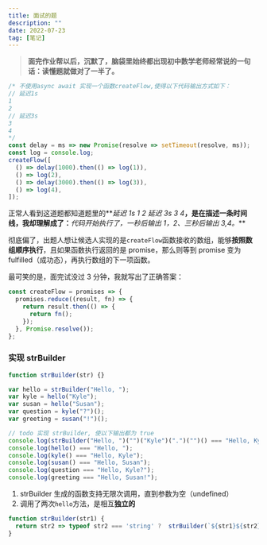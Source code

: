 ```yaml
---
title: 面试的题
description: ""
date: 2022-07-23
tag: [笔记]
---
```


> **面完作业帮以后，沉默了，脑袋里始终都出现初中数学老师经常说的一句话：读懂题就做对了一半了。**

```js
/* 不使用async await 实现一个函数createFlow,使得以下代码输出方式如下：
// 延迟1s
1
2
// 延迟3s
3
4
*/
const delay = ms => new Promise(resolve => setTimeout(resolve, ms));
const log = console.log;
createFlow([
  () => delay(1000).then(() => log(1)),
  () => log(2),
  () => delay(3000).then(() => log(3)),
  () => log(4),
]);
```

正常人看到这道题都知道题里的**_延迟 1s 1 2 延迟 3s 3 4_**，是在描述一条时间线，我却理解成了：**_代码开始执行了，一秒后输出 1，2、三秒后输出 3,4。_**

彻底偏了，出题人想让候选人实现的是`createFlow`函数接收的数组，能够**按照数组顺序执行**，且如果函数执行返回的是 promise，那么则等到 promise 变为 fulfilled（成功态），再执行数组的下一项函数。

最可笑的是，面完试没过 3 分钟，我就写出了正确答案：

```js
const createFlow = promises => {
  promises.reduce((result, fn) => {
    return result.then(() => {
      return fn();
    });
  }, Promise.resolve());
};
```

### 实现 strBuilder

```js
function strBuilder(str) {}

var hello = strBuilder("Hello, ");
var kyle = hello("Kyle");
var susan = hello("Susan");
var question = kyle("?")();
var greeting = susan("!")();

// todo 实现 strBuilder, 使以下输出都为 true
console.log(strBuilder("Hello, ")("")("Kyle")(".")("")() === "Hello, Kyle.");
console.log(hello() === "Hello, ");
console.log(kyle() === "Hello, Kyle");
console.log(susan() === "Hello, Susan");
console.log(question === "Hello, Kyle?");
console.log(greeting === "Hello, Susan!");
```

1. strBuilder 生成的函数支持无限次调用，直到参数为空（undefined）
2. 调用了两次`hello`方法，是相互**独立的**

```js
function strBuilder(str1) {
  return str2 => typeof str2 === 'string' ?  strBuilder(`${str1}${str2}` : str1
}
```
